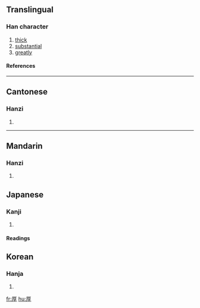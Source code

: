 ==Translingual==
===Han character===
{{Han char|rn=27|rad=厂|as=07|sn=9|four=7124<sub>7</sub>|canj=一日弓木 (MAND)}}
# [[thick]]
# [[substantial]]
# [[greatly]]
====References====
{{Han ref|kx=0161.260|dkj=02949|dj=0368.060|hdz=10072.060|uh=539A|ud=21402|bh=AB70|bd=43888}}
----
==Cantonese==
===Hanzi===
{{yue-hanzi|jyut=|y=hau5}}
# {{defn|Cantonese}}
----
==Mandarin==
===Hanzi===
{{cmn-hanzi|pin=[[hòu]] (hou4)|wg=hou<sup>4</sup>}}
# {{defn|Mandarin}}





== Japanese ==
===Kanji===
{{ja-kanji|grade=|rs=厂07}}
# {{defn|Japanese}} 
====Readings====
{{ja-readings|on=[[こう]] ([[kō]])|kun=[[あつい]] ([[厚い]], [[atsui]])}}



==Korean==
===Hanja===
{{ko-hanja|hangeul=후|rv=hu|mr=hu}}
# {{defn|Korean}}




[[fr:厚]]
[[hu:厚]]